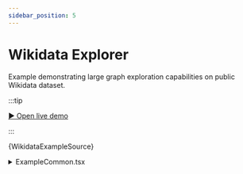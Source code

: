 ```yaml
---
sidebar_position: 5
---
```


# Wikidata Explorer

Example demonstrating large graph exploration capabilities on public Wikidata dataset.

:::tip

[▶︎ Open live demo](/playground/wikidata)

:::


<CodeBlock language="tsx"
  title="/src/examples/ReactodiaWikidata.tsx"
  showLineNumbers>
  {WikidataExampleSource}
</CodeBlock>

<details>
  <summary>ExampleCommon.tsx</summary>
  <CodeBlock language="tsx"
    title="/src/examples/ExampleCommon.tsx"
    showLineNumbers>
    {ExampleCommonSource}
  </CodeBlock>
</details>
